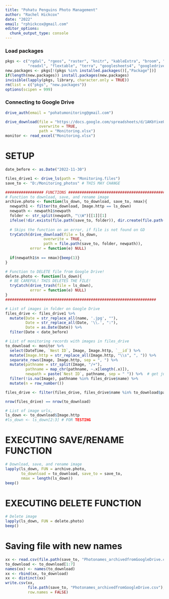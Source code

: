 ```yaml
---
title: "Pohatu Penguins Photo Management"
author: "Rachel Hickcox"
date: "2022"
email: "rphickcox@gmail.com"
editor_options: 
  chunk_output_type: console
---
```


### Load packages
```r
pkgs <- c("rgdal", "rgeos", "raster", "knitr", "kableExtra", "broom", "beepr",
          "readxl", "flextable", "terra", "googlesheets4", "googledrive", "lubridate", "tidyverse")
new.packages <- pkgs[!(pkgs %in% installed.packages()[,"Package"])]
if(length(new.packages)) install.packages(new.packages)
invisible(lapply(pkgs, library, character.only = TRUE))
rm(list = c("pkgs", "new.packages"))
options(scipen = 999)
```

### Connecting to Google Drive
```r
drive_auth(email = "pohatumonitoring@gmail.com")

drive_download(file = "https://docs.google.com/spreadsheets/d/1AKbYixeUF_LM8SEknA49wvnERDVeZFWEIAilM75m0nw", 
               overwrite = TRUE, 
               path = "Monitoring.xlsx")
monitor <- read_excel("Monitoring.xlsx")
```

# SETUP
```r
date_before <- as.Date("2022-11-30")

files_drive1 <- drive_ls(path = "Monitoring.files")
save_to <- "D:/Monitoring_photos" # THIS MAY CHANGE

################# FUNCTIONS ##################################################
# Function to download, save, and rename image
archive.photo <- function(ls_down, to_download, save_to, nmax){
  newpath1 <- filter(to_download, Image.http == ls_down)
  newpath <- newpath1$newpath
  folder <- str_split(newpath, "\\W")[[1]][1]
  ifelse(!dir.exists(file.path(save_to, folder)), dir.create(file.path(save_to, folder)), FALSE)
  
  # Skips the function on an error, if file is not found on GD
  tryCatch(drive_download(file = ls_down, 
                 overwrite = TRUE, 
                 path = file.path(save_to, folder, newpath)), 
           error = function(e) NULL)
  
  if(newpath1$n == nmax){beep(1)}
}

# Function to DELETE file from Google Drive!
delete.photo <- function(ls_down){
  # BE CAREFUL! THIS DELETES THE FILE!
  tryCatch(drive_trash(file = ls_down), 
           error = function(e) NULL)
}
###################################################################

# List of images in folder on Google Drive
files_drive <- files_drive1 %>%
  mutate(Date = str_replace_all(name, '.jpg', ""), 
         Date = str_replace_all(Date, '\\.', ":"),  
         Date = as.Date(Date)) %>% 
  filter(Date < date_before)

# List of monitoring records with images in files_drive
to_download <- monitor %>%
  select(DateTime, `Nest ID`, Image, Image.http, `__id`) %>%
  mutate(Image.http = str_replace_all(Image.http, "\\s", ", ")) %>% 
  separate_rows(Image, Image.http, sep = ", ") %>%
  mutate(pathname = str_split(Image, "/+"), 
         pathname = map_chr(pathname, ~.x[length(.x)]), 
         newpath = paste(`Nest ID`, pathname, sep = " ")) %>%  # get just path name
  filter(!is.na(Image), pathname %in% files_drive$name) %>% 
  mutate(n = row_number())

files_drive <- filter(files_drive, files_drive$name %in% to_download$pathname)

nrow(files_drive) == nrow(to_download)

# List of image urls, 
ls_down <- to_download$Image.http
#ls_down <- ls_down[2:3] # FOR TESTING
```

# EXECUTING SAVE/RENAME FUNCTION
```r
# Download, save, and rename image
lapply(ls_down, FUN = archive.photo, 
       to_download = to_download, save_to = save_to, 
       nmax = length(ls_down))
beep()
```

# EXECUTING DELETE FUNCTION
```r
# Delete image
lapply(ls_down, FUN = delete.photo)
beep()
```


# Saving file with new names 
```r
xx <- read.csv(file.path(save_to, "Photonames_archivedfromGoogleDrive.csv"))
to_download <- to_download[1:7]
names(xx) <- names(to_download)
xx <- rbind(xx, to_download)
xx <- distinct(xx)
write.csv(xx, 
          file.path(save_to, "Photonames_archivedfromGoogleDrive.csv"), 
          row.names = FALSE)
```

